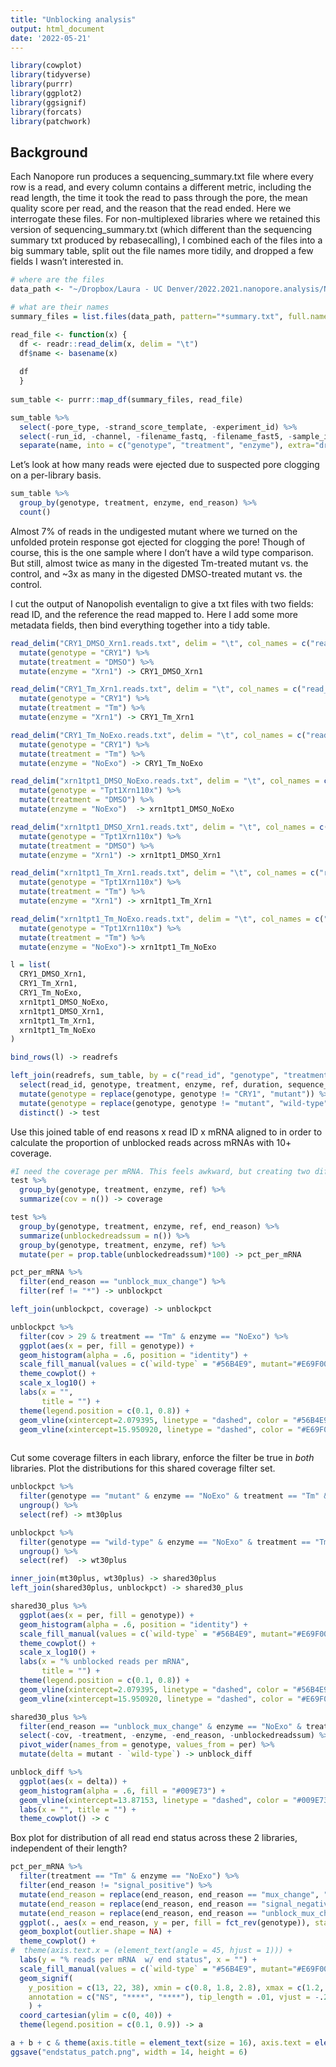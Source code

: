 ```yaml
---
title: "Unblocking analysis"
output: html_document
date: '2022-05-21'
---
```


```r
library(cowplot)
library(tidyverse)
library(purrr)
library(ggplot2)
library(ggsignif)
library(forcats)
library(patchwork)
```
## Background
Each Nanopore run produces a sequencing_summary.txt file where every row is a read, and every column contains a different metric, including the read length, the time it took the read to pass through the pore, the mean quality score per read, and the reason that the read ended. Here we interrogate these files. For non-multiplexed libraries where we retained this version of sequencing_summary.txt (which different than the sequencing summary txt produced by rebasecalling), I combined each of the files into a big summary table, split out the file names more tidily, and dropped a few fields I wasn't interested in.

```r
# where are the files
data_path <- "~/Dropbox/Laura - UC Denver/2022.2021.nanopore.analysis/Nanopore_summary_data"

# what are their names
summary_files = list.files(data_path, pattern="*summary.txt", full.names = F)

read_file <- function(x) {
  df <- readr::read_delim(x, delim = "\t")
  df$name <- basename(x)
  
  df
  }
  
sum_table <- purrr::map_df(summary_files, read_file) 

sum_table %>%
  select(-pore_type, -strand_score_template, -experiment_id) %>%
  select(-run_id, -channel, -filename_fastq, -filename_fast5, -sample_id) %>%
  separate(name, into = c("genotype", "treatment", "enzyme"), extra="drop") -> sum_table
```
Let's look at how many reads were ejected due to suspected pore clogging on a per-library basis.
```r
sum_table %>%
  group_by(genotype, treatment, enzyme, end_reason) %>%
  count()
```
Almost 7% of reads in the undigested mutant where we turned on the unfolded protein response got ejected for clogging the pore! Though of course, this is the one sample where I don't have a wild type comparison. But still, almost twice as many in the digested Tm-treated mutant vs. the control, and ~3x as many in the digested DMSO-treated mutant vs. the control. 

I cut the output of Nanopolish eventalign to give a txt files with two fields: read ID, and the reference the read mapped to. Here I add some more metadata fields, then bind everything together into a tidy table.

```r
read_delim("CRY1_DMSO_Xrn1.reads.txt", delim = "\t", col_names = c("read_id", "ref")) %>%
  mutate(genotype = "CRY1") %>%
  mutate(treatment = "DMSO") %>%
  mutate(enzyme = "Xrn1") -> CRY1_DMSO_Xrn1

read_delim("CRY1_Tm_Xrn1.reads.txt", delim = "\t", col_names = c("read_id", "ref")) %>%
  mutate(genotype = "CRY1") %>%
  mutate(treatment = "Tm") %>%
  mutate(enzyme = "Xrn1") -> CRY1_Tm_Xrn1

read_delim("CRY1_Tm_NoExo.reads.txt", delim = "\t", col_names = c("read_id", "ref")) %>%
  mutate(genotype = "CRY1") %>%
  mutate(treatment = "Tm") %>%
  mutate(enzyme = "NoExo") -> CRY1_Tm_NoExo

read_delim("xrn1tpt1_DMSO_NoExo.reads.txt", delim = "\t", col_names = c("read_id", "ref")) %>%
  mutate(genotype = "Tpt1Xrn110x") %>%
  mutate(treatment = "DMSO") %>%
  mutate(enzyme = "NoExo")  -> xrn1tpt1_DMSO_NoExo

read_delim("xrn1tpt1_DMSO_Xrn1.reads.txt", delim = "\t", col_names = c("read_id", "ref")) %>%
  mutate(genotype = "Tpt1Xrn110x") %>%
  mutate(treatment = "DMSO") %>%
  mutate(enzyme = "Xrn1") -> xrn1tpt1_DMSO_Xrn1

read_delim("xrn1tpt1_Tm_Xrn1.reads.txt", delim = "\t", col_names = c("read_id", "ref")) %>%
  mutate(genotype = "Tpt1Xrn110x") %>%
  mutate(treatment = "Tm") %>%
  mutate(enzyme = "Xrn1") -> xrn1tpt1_Tm_Xrn1

read_delim("xrn1tpt1_Tm_NoExo.reads.txt", delim = "\t", col_names = c("read_id", "ref")) %>%
  mutate(genotype = "Tpt1Xrn110x") %>%
  mutate(treatment = "Tm") %>%
  mutate(enzyme = "NoExo")-> xrn1tpt1_Tm_NoExo

l = list(
  CRY1_DMSO_Xrn1,
  CRY1_Tm_Xrn1,
  CRY1_Tm_NoExo,
  xrn1tpt1_DMSO_NoExo,
  xrn1tpt1_DMSO_Xrn1,
  xrn1tpt1_Tm_Xrn1,
  xrn1tpt1_Tm_NoExo
)

bind_rows(l) -> readrefs

left_join(readrefs, sum_table, by = c("read_id", "genotype", "treatment", "enzyme")) %>%
  select(read_id, genotype, treatment, enzyme, ref, duration, sequence_length_template, mean_qscore_template, end_reason) %>%
  mutate(genotype = replace(genotype, genotype != "CRY1", "mutant")) %>%
  mutate(genotype = replace(genotype, genotype != "mutant", "wild-type")) %>%
  distinct() -> test
```

Use this joined table of end reasons x read ID x mRNA aligned to in order to calculate the proportion of unblocked reads across mRNAs with 10+ coverage.
```r

#I need the coverage per mRNA. This feels awkward, but creating two different summarized tables & joining them.
test %>%
  group_by(genotype, treatment, enzyme, ref) %>%
  summarize(cov = n()) -> coverage

test %>%
  group_by(genotype, treatment, enzyme, ref, end_reason) %>%
  summarize(unblockedreadssum = n()) %>%
  group_by(genotype, treatment, enzyme, ref) %>%
  mutate(per = prop.table(unblockedreadssum)*100) -> pct_per_mRNA

pct_per_mRNA %>%
  filter(end_reason == "unblock_mux_change") %>%
  filter(ref != "*") -> unblockpct

left_join(unblockpct, coverage) -> unblockpct

unblockpct %>%
  filter(cov > 29 & treatment == "Tm" & enzyme == "NoExo") %>%
  ggplot(aes(x = per, fill = genotype)) +
  geom_histogram(alpha = .6, position = "identity") +
  scale_fill_manual(values = c(`wild-type` = "#56B4E9", mutant="#E69F00"), name = "") +
  theme_cowplot() +
  scale_x_log10() +
  labs(x = "",
       title = "") +
  theme(legend.position = c(0.1, 0.8)) +
  geom_vline(xintercept=2.079395, linetype = "dashed", color = "#56B4E9", size=1) +
  geom_vline(xintercept=15.950920, linetype = "dashed", color = "#E69F00", size=1) -> b
  
```
Cut some coverage filters in each library, enforce the filter be true in *both* libraries. Plot the distributions for this shared coverage filter set.
```r
unblockpct %>%
  filter(genotype == "mutant" & enzyme == "NoExo" & treatment == "Tm" & cov > 29) %>%
  ungroup() %>%
  select(ref) -> mt30plus

unblockpct %>%
  filter(genotype == "wild-type" & enzyme == "NoExo" & treatment == "Tm" & cov > 29) %>%
  ungroup() %>%
  select(ref)  -> wt30plus

inner_join(mt30plus, wt30plus) -> shared30plus
left_join(shared30plus, unblockpct) -> shared30_plus

shared30_plus %>%
  ggplot(aes(x = per, fill = genotype)) +
  geom_histogram(alpha = .6, position = "identity") +
  scale_fill_manual(values = c(`wild-type` = "#56B4E9", mutant="#E69F00")) +
  theme_cowplot() +
  scale_x_log10() +
  labs(x = "% unblocked reads per mRNA",
       title = "") +
  theme(legend.position = c(0.1, 0.8)) +
  geom_vline(xintercept=2.079395, linetype = "dashed", color = "#56B4E9", size=1) +
  geom_vline(xintercept=15.950920, linetype = "dashed", color = "#E69F00", size=1)
```
```r
shared30_plus %>%
  filter(end_reason == "unblock_mux_change" & enzyme == "NoExo" & treatment == "Tm") %>%
  select(-cov, -treatment, -enzyme, -end_reason, -unblockedreadssum) %>%
  pivot_wider(names_from = genotype, values_from = per) %>%
  mutate(delta = mutant - `wild-type`) -> unblock_diff

unblock_diff %>%
  ggplot(aes(x = delta)) +
  geom_histogram(alpha = .6, fill = "#009E73") +
  geom_vline(xintercept=13.87153, linetype = "dashed", color = "#009E73", size=1) +
  labs(x = "", title = "") +
  theme_cowplot() -> c
```
Box plot for distribution of all read end status across these 2 libraries, independent of their length?
```r
pct_per_mRNA %>%
  filter(treatment == "Tm" & enzyme == "NoExo") %>%
  filter(end_reason != "signal_positive") %>%
  mutate(end_reason = replace(end_reason, end_reason == "mux_change", "mux change")) %>%
  mutate(end_reason = replace(end_reason, end_reason == "signal_negative", "signal negative")) %>%
  mutate(end_reason = replace(end_reason, end_reason == "unblock_mux_change", "unblock")) %>%
  ggplot(., aes(x = end_reason, y = per, fill = fct_rev(genotype)), stat = "identity") +
  geom_boxplot(outlier.shape = NA) +
  theme_cowplot() +
#  theme(axis.text.x = (element_text(angle = 45, hjust = 1))) +
  labs(y = "% reads per mRNA  w/ end status", x = "") +
  scale_fill_manual(values = c(`wild-type` = "#56B4E9", mutant="#E69F00"), name = "") +
  geom_signif(
    y_position = c(13, 22, 38), xmin = c(0.8, 1.8, 2.8), xmax = c(1.2, 2.2, 3.2),
    annotation = c("NS", "****", "****"), tip_length = .01, vjust = -.2
    ) +
  coord_cartesian(ylim = c(0, 40)) +
  theme(legend.position = c(0.1, 0.9)) -> a

a + b + c & theme(axis.title = element_text(size = 16), axis.text = element_text(size = 16),  axis.text.x = element_text(angle = 90))
ggsave("endstatus_patch.png", width = 14, height = 6)
```

